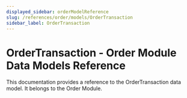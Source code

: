 ```yaml
---
displayed_sidebar: orderModelReference
slug: /references/order/models/OrderTransaction
sidebar_label: OrderTransaction
---
```



# OrderTransaction - Order Module Data Models Reference

This documentation provides a reference to the OrderTransaction data model. It belongs to the Order Module.

<SourceCodeLink link="https://github.com/medusajs/medusa/blob/a503bbe5963f95710f599c466dfb2c3956914e06/packages/modules/order/src/models/transaction.ts#L89" />
